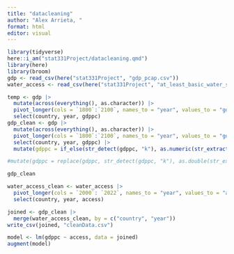 ```yaml
---
title: "datacleaning"
author: "Alex Arrieta, "
format: html
editor: visual
---
```


```r
library(tidyverse)
here::i_am("stat331Project/datacleaning.qmd")
library(here)
library(broom)
gdp <- read_csv(here("stat331Project", "gdp_pcap.csv"))
water_access <- read_csv(here("stat331Project", "at_least_basic_water_source_overall_access_percent.csv"))
```

```r
temp <- gdp |>
  mutate(across(everything(), as.character)) |>
  pivot_longer(cols = `1800`:`2100`, names_to = "year", values_to = "gdppc") |>
  select(country, year, gdppc)
gdp_clean <- gdp |>
  mutate(across(everything(), as.character)) |>
  pivot_longer(cols = `1800`:`2100`, names_to = "year", values_to = "gdppc") |>
  select(country, year, gdppc) |>
  mutate(gdppc = if_else(str_detect(gdppc, "k"), as.numeric(str_extract(gdppc, "[0-9|.]*")) * 1000, as.numeric(gdppc)))

#mutate(gdppc = replace(gdppc, str_detect(gdppc, "k"), as.double(str_extract(gdppc, "[0-9|.]*")) * 1000))

gdp_clean

water_access_clean <- water_access |>
  pivot_longer(cols = `2000`: `2022`, names_to = "year", values_to = "access", values_drop_na = TRUE) |>
  select(country, year, access)

joined <- gdp_clean |>
  merge(water_access_clean, by = c("country", "year"))
write_csv(joined, "cleanData.csv")
```

```r
model <- lm(gdppc ~ access, data = joined)
augment(model)
```
